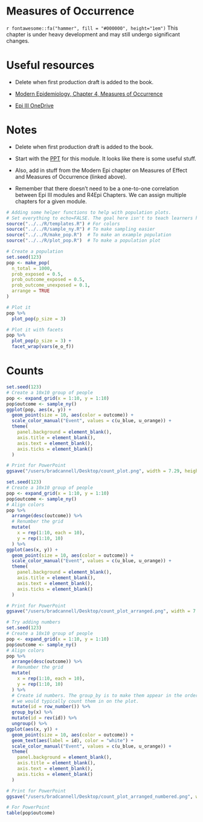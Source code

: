 # Measures of Occurrence

<!-- 
Hidden comments placeholder
---------------------------

To preview:
bookdown::preview_chapter("chapters/10_part_intro_epi/03_measures_of_association.Rmd")

Copy and paste:
👆**Here's what we did above:**

-->

<p class="under-construction"> `r fontawesome::fa("hammer", fill = "#000000", height="1em")` This chapter is under heavy development and may still undergo significant changes. </p>

# Useful resources

* Delete when first production draft is added to the book.

* [Modern Epidemiology, Chapter 4, Measures of Occurrence](https://wolterskluwer.vitalsource.com/reader/books/9781975166298/epubcfi/6/22)

* [Epi III OneDrive](https://uthtmc-my.sharepoint.com/personal/michael_b_cannell_uth_tmc_edu//_layouts/15/onedrive.aspx?login_hint=Michael%2EB%2ECannell%40uth%2Etmc%2Eedu&id=%2Fpersonal%2Fmichael%5Fb%5Fcannell%5Futh%5Ftmc%5Fedu%2FDocuments%2F03%20Teaching%2F01%20Courses%20%2D%20Current%2FEpi%20III)

# Notes

* Delete when first production draft is added to the book.

* Start with the [PPT](https://uthtmc-my.sharepoint.com/:p:/r/personal/michael_b_cannell_uth_tmc_edu/_layouts/15/Doc.aspx?sourcedoc=%7B42BFC14E-B01C-45CA-AC65-E107EBB7DDFB%7D&file=measures_of_occurrence.pptx&action=edit&mobileredirect=true) for this module. It looks like there is some useful stuff. 

* Also, add in stuff from the Modern Epi chapter on Measures of Effect and Measures of Occurrence (linked above). 

* Remember that there doesn't need to be a one-to-one correlation between Epi III modules and R4Epi Chapters. We can assign multiple chapters for a given module.

```r
# Adding some helper functions to help with population plots.
# Set everything to echo=FALSE. The goal here isn't to teach learners how to make population plots. It is simply to use them as a visual aid for learning about populations and samples.
source("../../R/templates.R") # For colors
source("../../R/sample_ny.R") # To make sampling easier
source("../../R/make_pop.R")  # To make an example population
source("../../R/plot_pop.R")  # To make a population plot
```

```r
# Create a population
set.seed(123)
pop <- make_pop(
  n_total = 1000,
  prob_exposed = 0.5,
  prob_outcome_exposed = 0.5,
  prob_outcome_unexposed = 0.1,
  arrange = TRUE
)
```

```r
# Plot it
pop %>% 
  plot_pop(p_size = 3)
```

<!-- I would like to add counts to the facet ribbons -->

```r
# Plot it with facets
pop %>% 
  plot_pop(p_size = 3) +
  facet_wrap(vars(e_o_f)) 
```

# Counts

```r
set.seed(123)
# Create a 10x10 group of people
pop <- expand_grid(x = 1:10, y = 1:10)
pop$outcome <- sample_ny()
ggplot(pop, aes(x, y)) + 
  geom_point(size = 10, aes(color = outcome)) +
  scale_color_manual("Event", values = c(u_blue, u_orange)) +
  theme(
    panel.background = element_blank(),
    axis.title = element_blank(),
    axis.text = element_blank(),
    axis.ticks = element_blank()
  )

# Print for PowerPoint
ggsave("/users/bradcannell/Desktop/count_plot.png", width = 7.29, height = 4.51)
```

```r
set.seed(123)
# Create a 10x10 group of people
pop <- expand_grid(x = 1:10, y = 1:10)
pop$outcome <- sample_ny()
# Align colors
pop %>% 
  arrange(desc(outcome)) %>% 
  # Renumber the grid
  mutate(
    x = rep(1:10, each = 10),
    y = rep(1:10, 10)
  ) %>% 
ggplot(aes(x, y)) + 
  geom_point(size = 10, aes(color = outcome)) +
  scale_color_manual("Event", values = c(u_blue, u_orange)) +
  theme(
    panel.background = element_blank(),
    axis.title = element_blank(),
    axis.text = element_blank(),
    axis.ticks = element_blank()
  )

# Print for PowerPoint
ggsave("/users/bradcannell/Desktop/count_plot_arranged.png", width = 7.29, height = 4.51)
```

```r
# Try adding numbers
set.seed(123)
# Create a 10x10 group of people
pop <- expand_grid(x = 1:10, y = 1:10)
pop$outcome <- sample_ny()
# Align colors
pop %>% 
  arrange(desc(outcome)) %>% 
  # Renumber the grid
  mutate(
    x = rep(1:10, each = 10),
    y = rep(1:10, 10)
  ) %>% 
  # Create id numbers. The group_by is to make them appear in the order
  # we would typically count them in on the plot.
  mutate(id = row_number()) %>% 
  group_by(x) %>%
  mutate(id = rev(id)) %>% 
  ungroup() %>% 
ggplot(aes(x, y)) + 
  geom_point(size = 10, aes(color = outcome)) +
  geom_text(aes(label = id), color = "white") +
  scale_color_manual("Event", values = c(u_blue, u_orange)) +
  theme(
    panel.background = element_blank(),
    axis.title = element_blank(),
    axis.text = element_blank(),
    axis.ticks = element_blank()
  )

# Print for PowerPoint
ggsave("/users/bradcannell/Desktop/count_plot_arranged_numbered.png", width = 7.29, height = 4.51)
```


```r
# For PowerPoint
table(pop$outcome)
```




